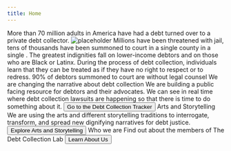 ```yaml
---
title: Home
---
```


<Hero>
  <Box
    xs={{ fontSize: 24 }}
    sm={{ fontSize: 40 }}
    component="p"
    textAlign="center"
    maxWidth={600}
  >
    More than 70 million adults in America have had a debt turned over to a
    private debt collector.
  </Box>
</Hero>

<Block>
<Box display="flex" alignItems="center">
  <Box mr={8}>
    <img src="https://via.placeholder.com/360x240" alt="placeholder" />
  </Box>
  <Box width={1 / 3}>
    <Typography>
      Millions have been threatened with jail, tens of thousands have been
      summoned to court in a single county in a single . The greatest
      indignities fall on lower-income debtors and on those who are Black or
      Latinx. During the process of debt collection, individuals learn that they
      can be treated as if they have no right to respect or to redress.
    </Typography>
  </Box>
</Box>

<Box m={4} display="flex" justifyContent="right">
  <Box
    maxWidth={240}
    ml="auto"
    component="p"
    display="flex"
    flexDirection="column"
  >
    <Typography variant="h1" component="span">
      90%
    </Typography>
    <Typography variant="h6" component="span">
      of debtors summoned to court are without legal counsel
    </Typography>
  </Box>
</Box>

<Box maxWidth={460} mr="auto" component="p">
  <Typography variant="h3" component="p">
    We are changing the narrative about debt collection
  </Typography>
</Box>

<Callout mt={4}>
  <Box maxWidth={600}>
    <Typography variant="h4" component="h2" align="center">
      We are building a public facing resource for debtors and their advocates.
    </Typography>
  </Box>
  <Box maxWidth={460} m={3}>
    <Typography align="center">
      We can see in real time where debt collection lawsuits are happening so
      that there is time to do something about it.
    </Typography>
  </Box>
  <Button color="primary" variant="contained">
    Go to the Debt Collection Tracker
  </Button>
</Callout>

<Callout image="https://via.placeholder.com/300x250" placement="right">
  <Typography variant="h4" component="h2">
    Arts and Storytelling
  </Typography>
  <Box mt={3} mb={3} maxWidth={420}>
    <Typography>
      We are using the arts and different storytelling traditions to
      interrogate, transform, and spread new dignifying narratives for debt
      justice.
    </Typography>
  </Box>
  <Button color="primary" variant="contained">
    Explore Arts and Storytelling
  </Button>
</Callout>

<Callout>
  <Box maxWidth={600}>
    <Typography variant="h4" component="h2" align="center">
      Who we are
    </Typography>
  </Box>
  <Box maxWidth={460} m={3}>
    <Typography align="center">
      Find out about the members of The Debt Collection Lab
    </Typography>
  </Box>
  <Button color="primary" variant="contained">
    Learn About Us
  </Button>
</Callout>

</Block>
